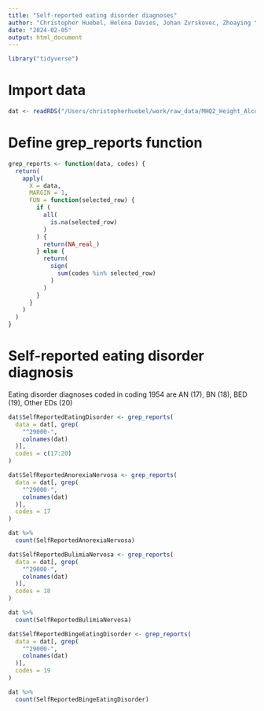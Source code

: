 ```yaml
---
title: "Self-reported eating disorder diagnoses"
author: "Christopher Huebel, Helena Davies, Johan Zvrskovec, Zhoaying Yu"
date: "2024-02-05"
output: html_document
---
```


```r
library("tidyverse")
```

# Import data

```r
dat <- readRDS("/Users/christopherhuebel/work/raw_data/MHQ2_Height_Alcohol_Field_Anonymous.rds")
```


# Define grep_reports function

```r

grep_reports <- function(data, codes) {
  return(
    apply(
      X = data,
      MARGIN = 1,
      FUN = function(selected_row) {
        if (
          all(
            is.na(selected_row)
          )
        ) {
          return(NA_real_)
        } else {
          return(
            sign(
              sum(codes %in% selected_row)
            )
          )
        }
      }
    )
  )
}

```


# Self-reported eating disorder diagnosis

Eating disorder diagnoses coded in coding 1954 are AN (17), BN (18), BED (19), Other EDs (20)

```r

dat$SelfReportedEatingDisorder <- grep_reports(
  data = dat[, grep(
    "^29000-",
    colnames(dat)
  )],
  codes = c(17:20)
)

```


```r
dat$SelfReportedAnorexiaNervosa <- grep_reports(
  data = dat[, grep(
    "^29000-",
    colnames(dat)
  )],
  codes = 17
)
```


```r
dat %>%
  count(SelfReportedAnorexiaNervosa)
```

```r
dat$SelfReportedBulimiaNervosa <- grep_reports(
  data = dat[, grep(
    "^29000-",
    colnames(dat)
  )],
  codes = 18
)
```


```r
dat %>%
  count(SelfReportedBulimiaNervosa)
```


```r
dat$SelfReportedBingeEatingDisorder <- grep_reports(
  data = dat[, grep(
    "^29000-",
    colnames(dat)
  )],
  codes = 19
)
```


```r
dat %>%
  count(SelfReportedBingeEatingDisorder)
```


